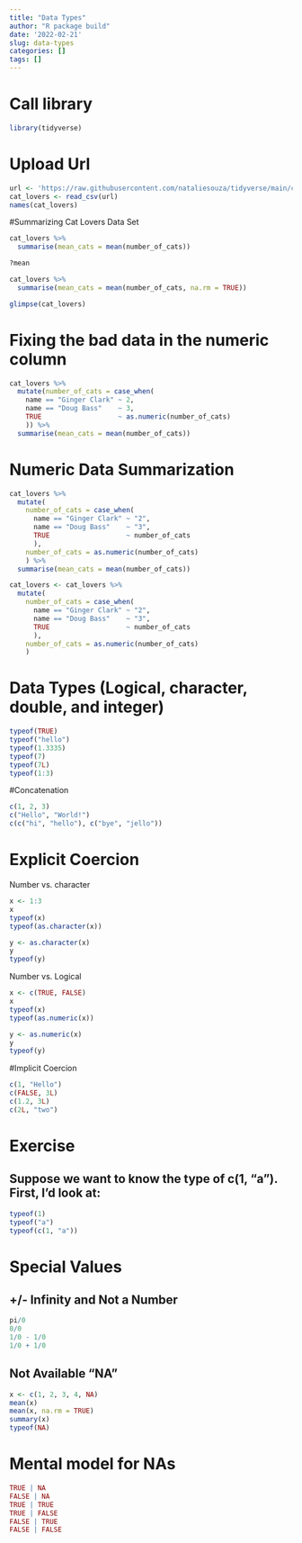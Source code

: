 ```yaml
---
title: "Data Types"
author: "R package build"
date: '2022-02-21'
slug: data-types
categories: []
tags: []
---
```

# Call library
```r
library(tidyverse)
```

# Upload Url
```r
url <- 'https://raw.githubusercontent.com/nataliesouza/tidyverse/main/cat-lovers.csv'
cat_lovers <- read_csv(url)
names(cat_lovers)
```

#Summarizing Cat Lovers Data Set
```r
cat_lovers %>%
  summarise(mean_cats = mean(number_of_cats))
```
```r
?mean
```
```r
cat_lovers %>%
  summarise(mean_cats = mean(number_of_cats, na.rm = TRUE))
```

```r
glimpse(cat_lovers)
```
# Fixing the bad data in the numeric column 
```r
cat_lovers %>%
  mutate(number_of_cats = case_when(
    name == "Ginger Clark" ~ 2,
    name == "Doug Bass"    ~ 3,
    TRUE                   ~ as.numeric(number_of_cats)
    )) %>%
  summarise(mean_cats = mean(number_of_cats))
```
# Numeric Data Summarization
```r
cat_lovers %>%
  mutate(
    number_of_cats = case_when(
      name == "Ginger Clark" ~ "2",
      name == "Doug Bass"    ~ "3",
      TRUE                   ~ number_of_cats
      ),
    number_of_cats = as.numeric(number_of_cats)
    ) %>%
  summarise(mean_cats = mean(number_of_cats))
```

```r
cat_lovers <- cat_lovers %>%
  mutate(
    number_of_cats = case_when(
      name == "Ginger Clark" ~ "2",
      name == "Doug Bass"    ~ "3",
      TRUE                   ~ number_of_cats
      ),
    number_of_cats = as.numeric(number_of_cats)
    )
```

# Data Types (Logical, character, double, and integer)
```r
typeof(TRUE)
typeof("hello")
typeof(1.3335)
typeof(7)
typeof(7L)
typeof(1:3)
```
#Concatenation
```r
c(1, 2, 3)
c("Hello", "World!")
c(c("hi", "hello"), c("bye", "jello"))
```

# Explicit Coercion
Number vs. character 
```r
x <- 1:3
x
typeof(x)
typeof(as.character(x))
```
```r
y <- as.character(x)
y
typeof(y)
```
Number vs. Logical 
```r
x <- c(TRUE, FALSE)
x
typeof(x)
typeof(as.numeric(x))
```
```r
y <- as.numeric(x)
y
typeof(y)
```
#Implicit Coercion 
```r
c(1, "Hello")
c(FALSE, 3L)
c(1.2, 3L)
c(2L, "two")
```

# Exercise 
## Suppose we want to know the type of c(1, "a"). First, I'd look at:
```r
typeof(1)
typeof("a")
typeof(c(1, "a"))
```
# Special Values
## +/- Infinity and Not a Number
```r
pi/0
0/0
1/0 - 1/0
1/0 + 1/0
```
## Not Available "NA"
```r
x <- c(1, 2, 3, 4, NA)
mean(x)
mean(x, na.rm = TRUE)
summary(x)
typeof(NA)
```
# Mental model for NAs
```r
TRUE | NA
FALSE | NA
TRUE | TRUE
TRUE | FALSE
FALSE | TRUE
FALSE | FALSE
```








